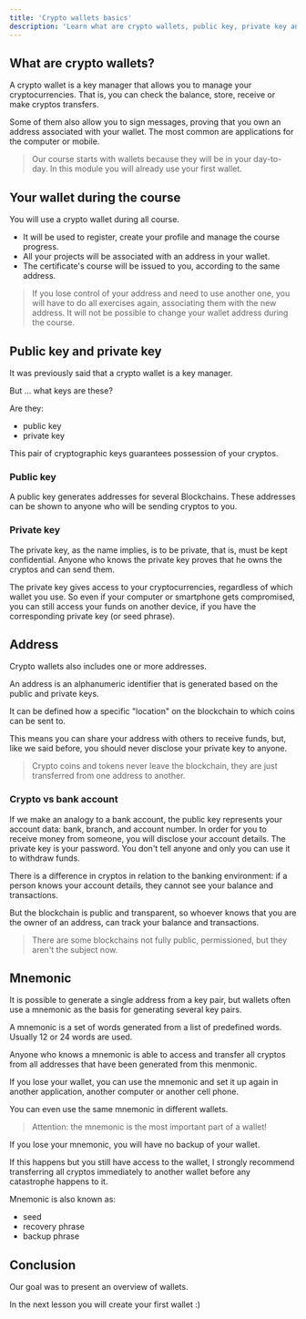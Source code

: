 ---
title: 'Crypto wallets basics'
description: 'Learn what are crypto wallets, public key, private key and mnemonic'
---

## What are crypto wallets?

A crypto wallet is a key manager that allows you to manage your cryptocurrencies.
That is, you can check the balance, store, receive or make cryptos transfers.

Some of them also allow you to sign messages,
proving that you own an address associated with your wallet.
The most common are applications for the computer or mobile.

> Our course starts with wallets because they will be in your day-to-day.
> In this module you will already use your first wallet.

## Your wallet during the course

You will use a crypto wallet during all course.

- It will be used to register, create your profile and manage the course progress.
- All your projects will be associated with an address in your wallet.
- The certificate's course will be issued to you, according to the same address.

> If you lose control of your address and need to use another one,
> you will have to do all exercises again, associating them with the new address.
> It will not be possible to change your wallet address during the course.

## Public key and private key

It was previously said that a crypto wallet is a key manager.

But ... what keys are these?

Are they:

- public key
- private key

This pair of cryptographic keys guarantees possession of your cryptos.

### Public key

A public key generates addresses for several Blockchains.
These addresses can be shown to anyone who will be sending cryptos to you.

### Private key

The private key, as the name implies, is to be private,
that is, must be kept confidential.
Anyone who knows the private key proves that he owns the cryptos and can send them.

The private key gives access to your cryptocurrencies, 
regardless of which wallet you use. 
So even if your computer or smartphone gets compromised, 
you can still access your funds on another device,
if you have the corresponding private key (or seed phrase). 

## Address

Crypto wallets also includes one or more addresses.

An address is an alphanumeric identifier that is generated based on the public and private keys. 

It can be defined how a specific "location" on the blockchain to which coins can be sent to. 

This means you can share your address with others to receive funds, 
but, like we said before, you should never disclose your private key to anyone. 
 
> Crypto coins and tokens never leave the blockchain, 
they are just transferred from one address to another.

### Crypto vs bank account

If we make an analogy to a bank account,
the public key represents your account data: bank, branch, and account number.
In order for you to receive money from someone, you will disclose your account details.
The private key is your password.
You don't tell anyone and only you can use it to withdraw funds.

There is a difference in cryptos in relation to the banking environment:
if a person knows your account details, they cannot see your balance and transactions.

But the blockchain is public and transparent,
so whoever knows that you are the owner of an address,
can track your balance and transactions.

> There are some blockchains not fully public, permissioned, but they aren't the subject now.

## Mnemonic

It is possible to generate a single address from a key pair,
but wallets often use a mnemonic as the basis for generating several key pairs.

A mnemonic is a set of words generated from a list of predefined words.
Usually 12 or 24 words are used.

Anyone who knows a mnemonic is able to access and
transfer all cryptos from all addresses that have been generated from this menmonic.

If you lose your wallet, you can use the mnemonic and
set it up again in another application, another computer or another cell phone.

You can even use the same mnemonic in different wallets.

> Attention: the mnemonic is the most important part of a wallet!

If you lose your mnemonic, you will have no backup of your wallet.

If this happens but you still have access to the wallet,
I strongly recommend transferring all cryptos immediately to another wallet
before any catastrophe happens to it.

Mnemonic is also known as:

- seed
- recovery phrase
- backup phrase

## Conclusion

Our goal was to present an overview of wallets.

In the next lesson you will create your first wallet :)
